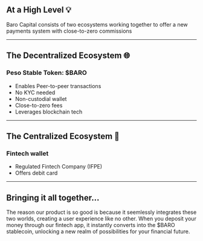 ## At a High Level 💡
Baro Capital consists of two ecosystems working together to offer a new payments system with close-to-zero commissions
*****
## The Decentralized Ecosystem 🌐
### Peso Stable Token: $BARO
* Enables Peer-to-peer transactions
* No KYC needed
* Non-custodial wallet
* Close-to-zero fees
* Leverages blockchain tech
*****
## The Centralized Ecosystem 🏦
### Fintech wallet
* Regulated Fintech Company (IFPE)
* Offers debit card
*****
## Bringing it all together...
The reason our product is so good is because it seemlessly integrates these two worlds, creating a user experience like no other. When you deposit your money through our fintech app, it instantly converts into the $BARO stablecoin, unlocking a new realm of possibilities for your financial future.
